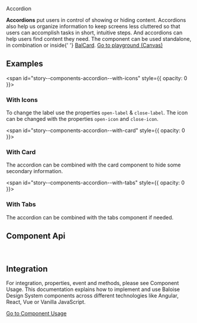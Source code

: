 
<bal-doc-banner id="story--components-accordion--basic">Accordion</bal-doc-banner>

<bal-doc-lead>
  <b>Accordions</b> put users in control of showing or hiding content. Accordions also help us organize information to
  keep screens less cluttered so that users can accomplish tasks in short, intuitive steps. And accordions can help
  users find content they need. The component can be used standalone, in combination or inside{' '}
  <a href="?path=/docs/components-card--basic">BalCard</a>.
</bal-doc-lead>

<Canvas withSource="open">
  <Story id="components-accordion--basic" />
</Canvas>


<bal-doc-app>
  <bal-button-group class="mb-large" position="center">
    <a class="button is-primary" href="?path=/story/components-accordion--basic">
      Go to playground (Canvas)
    </a>
    <bal-doc-stackblitz template={exampleHtml} component={exampleTs}></bal-doc-stackblitz>
    <bal-doc-stackblitz framework="react" component={reactExampleTsx}></bal-doc-stackblitz>
    <bal-doc-stackblitz framework="html" template={htmlExampleHtml} component={htmlExampleTs}></bal-doc-stackblitz>
  </bal-button-group>
</bal-doc-app>

## Examples

<span id="story--components-accordion--with-icons" style={{ opacity: 0 }}></span>

### With Icons

To change the label use the properties `open-label` & `close-label`. The icon can be changed with the properties `open-icon` and `close-icon`.

<Canvas>
  <Story id="components-accordion--with-icons" />
</Canvas>

<span id="story--components-accordion--with-card" style={{ opacity: 0 }}></span>

### With Card

The accordion can be combined with the card component to hide some secondary information.

<Canvas>
  <Story id="components-accordion--with-card" />
</Canvas>

<span id="story--components-accordion--with-tabs" style={{ opacity: 0 }}></span>

### With Tabs

The accordion can be combined with the tabs component if needed.

<Canvas>
  <Story id="components-accordion--with-tabs" />
</Canvas>

## Component Api

<Description markdown={readme} />

<br />

## Integration

For integration, properties, event and methods, please see Component Usage.
This documentation explains how to implement and use Baloise Design System components across different technologies like Angular, React, Vue or Vanilla JavaScript.

<a class="button is-primary" href="?path=/docs/development-components--page">
  Go to Component Usage
</a>


<Description markdown={testing} />

<bal-doc-github link="/components/bal-accordion/stories/bal-accordion.docs.mdx"></bal-doc-github>
